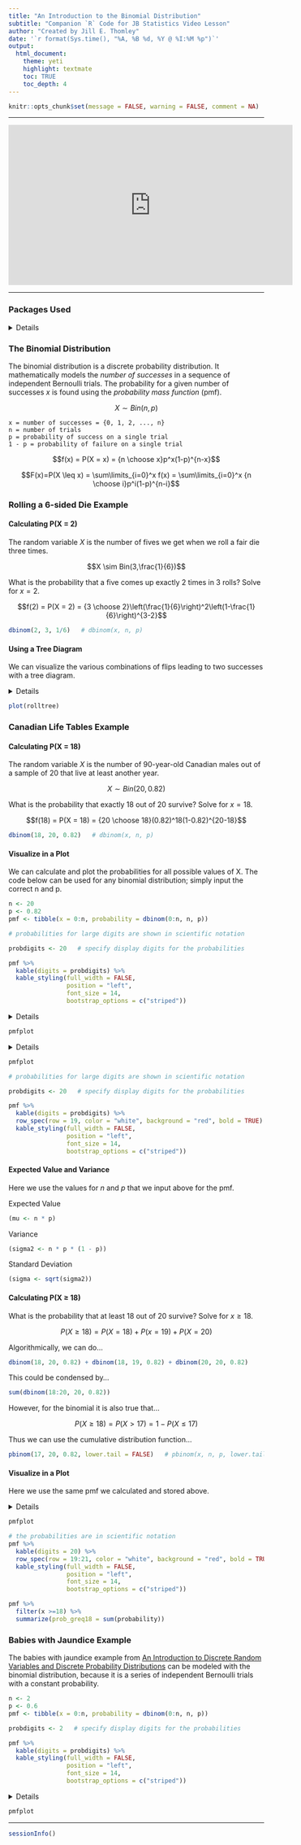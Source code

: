 ```yaml
---
title: "An Introduction to the Binomial Distribution"
subtitle: "Companion `R` Code for JB Statistics Video Lesson"
author: "Created by Jill E. Thomley"
date: '`r format(Sys.time(), "%A, %B %d, %Y @ %I:%M %p")`'
output: 
  html_document: 
    theme: yeti
    highlight: textmate
    toc: TRUE
    toc_depth: 4
---
```


```r
knitr::opts_chunk$set(message = FALSE, warning = FALSE, comment = NA)
```

***
<iframe width="560" height="315" src="https://www.youtube.com/embed/qIzC1-9PwQo" frameborder="0" allow="accelerometer; autoplay; clipboard-write; encrypted-media; gyroscope; picture-in-picture" allowfullscreen></iframe>
***

### **Packages Used**

<details>
```r
library(tidyverse)
library(data.tree)
library(knitr)
library(kableExtra)
```
</details>

### **The Binomial Distribution**

The binomial distribution is a discrete probability distribution. It mathematically models the *number of successes* in a sequence of independent Bernoulli trials. The probability for a given number of successes $x$ is found using the *probability mass function* (pmf).

$$X \sim Bin(n,p)$$

    x = number of successes = {0, 1, 2, ..., n}
    n = number of trials
    p = probability of success on a single trial
    1 - p = probability of failure on a single trial

$$f(x) = P(X = x) = {n \choose x}p^x(1-p)^{n-x}$$

$$F(x)=P(X \leq x) = \sum\limits_{i=0}^x f(x) = \sum\limits_{i=0}^x {n \choose i}p^i(1-p)^{n-i}$$

### **Rolling a 6-sided Die Example**

#### Calculating P(X = 2)

The random variable $X$ is the number of fives we get when we roll a fair die three times.

$$X \sim Bin(3,\frac{1}{6})$$

What is the probability that a five comes up exactly 2 times in 3 rolls? Solve for $x = 2$.

$$f(2) = P(X = 2) = {3 \choose 2}\left(\frac{1}{6}\right)^2\left(1-\frac{1}{6}\right)^{3-2}$$

```r
dbinom(2, 3, 1/6)   # dbinom(x, n, p)
```

#### Using a Tree Diagram 

We can visualize the various combinations of flips leading to two successes with a tree diagram.

<details>
```r
rolltree <- Node$new("Sequence of 3 Trials")
   FA <- rolltree$AddChild("Success")
      FC <- FA$AddChild("Success")
         FG <- FC$AddChild("Success")
            SSS <- FG$AddChild("S S S")
         FH <- FC$AddChild("Failure")
            SSF <- FH$AddChild("S S F")
                SSF2 <- SSF$AddChild("2 Successes")
     FD <- FA$AddChild("Failure")
         FI <- FD$AddChild("Success")
            SFS <- FI$AddChild("S F S")
                SFS2 <- SFS$AddChild("2 Successes")
         FJ <- FD$AddChild("Failure")
            SFF <- FJ$AddChild("S F F")
   FB <- rolltree$AddChild("Failure")
      FE <- FB$AddChild("Success")
         FG <- FE$AddChild("Success")
            FSS <- FG$AddChild("F S S")
                FSS2 <- FSS$AddChild("2 Successes")
         FH <- FE$AddChild("Failure")
            FSF <- FH$AddChild("F S F")
      FF <- FB$AddChild("Failure")
         FG <- FF$AddChild("Success")
            FFS <- FG$AddChild("F F S")
         FH <- FF$AddChild("Failure")
            FFF <- FH$AddChild("F F F")

SetGraphStyle(rolltree, rankdir = "TB")
SetNodeStyle(rolltree, 
             style = "filled, rounded", 
             shape = "box", 
             fillcolor = "lightblue",
             fontcolor = "black")
```
</details>

```r
plot(rolltree)
```

### **Canadian Life Tables Example**

#### Calculating P(X = 18)

The random variable $X$ is the number of 90-year-old Canadian males out of a sample of 20 that live at least another year.

$$X \sim Bin(20, 0.82)$$

What is the probability that exactly 18 out of 20 survive? Solve for $x = 18$.

$$f(18) = P(X = 18) = {20 \choose 18}(0.82)^18(1-0.82)^{20-18}$$

```r
dbinom(18, 20, 0.82)   # dbinom(x, n, p)
```

#### Visualize in a Plot

We can calculate and plot the probabilities for all possible values of X. The code below can be used for any binomial distribution; simply input the correct n and p. 

```r
n <- 20
p <- 0.82
pmf <- tibble(x = 0:n, probability = dbinom(0:n, n, p))
```

```r
# probabilities for large digits are shown in scientific notation

probdigits <- 20   # specify display digits for the probabilities

pmf %>%
  kable(digits = probdigits) %>% 
  kable_styling(full_width = FALSE, 
                position = "left", 
                font_size = 14,
                bootstrap_options = c("striped"))
```

<details>
```r
breakby <- 2   # choose spacing for the x-axis tick marks

pmfplot <- ggplot(pmf, aes(x = x, y = probability)) +
  geom_col(width = 1, color = "black", fill = "lightblue") +
  scale_x_continuous(breaks = seq(from = 0, to = n, by = breakby)) +
  labs(title = "How many 90-year old Canadian men will survive at least another year?",
       subtitle = "number of survivors from a random sample of 20 men = X ~ Bin(20, 0.82)",
       x = "Number That Survive for at Least Another Year", 
       y = "Probability") +
  theme_linedraw()
```
</details>

```r
pmfplot
```

<details>
```r
breakby <- 2   # choose spacing of x-axis tick marks

pmfplot <- ggplot(pmf, aes(x = x, y = probability)) +
  geom_col(width = 1, color = "black", 
           fill = c(rep("lightblue", 18), "red", rep("lightblue", 2))) +  # bar shading
  scale_x_continuous(breaks = seq(from = 0, to = n, by = breakby)) +
  labs(title = "How many 90-year old Canadian men will survive at least another year?",
       subtitle = "X ~ Bin(20, 0.82), with P(X = 18) shaded in red",
       x = "Number That Survive for at Least Another Year", 
       y = "Probability") +
  theme_linedraw()
```
</details>

```r
pmfplot
```

```r
# probabilities for large digits are shown in scientific notation

probdigits <- 20   # specify display digits for the probabilities

pmf %>% 
  kable(digits = probdigits) %>% 
  row_spec(row = 19, color = "white", background = "red", bold = TRUE) %>% 
  kable_styling(full_width = FALSE, 
                position = "left", 
                font_size = 14,
                bootstrap_options = c("striped"))
```

#### Expected Value and Variance

Here we use the values for $n$ and $p$ that we input above for the pmf.

Expected Value

```r
(mu <- n * p)
```

Variance

```r
(sigma2 <- n * p * (1 - p))
```

Standard Deviation

```r
(sigma <- sqrt(sigma2))
```

#### Calculating P(X &GreaterEqual; 18)

What is the probability that at least 18 out of 20 survive? Solve for $x \geq 18$.

$$P(X \geq 18) = P(X = 18) + P(x = 19) + P(X = 20)$$

Algorithmically, we can do...

```r
dbinom(18, 20, 0.82) + dbinom(18, 19, 0.82) + dbinom(20, 20, 0.82)
```

This could be condensed by...

```r
sum(dbinom(18:20, 20, 0.82))
```

However, for the binomial it is also true that...

$$P(X \geq 18) = P(X > 17) = 1 - P(X \leq 17)$$

Thus we can use the cumulative distribution function...

```r
pbinom(17, 20, 0.82, lower.tail = FALSE)   # pbinom(x, n, p, lower.tail = FALSE)
```

#### Visualize in a Plot

Here we use the same pmf we calculated and stored above.

<details>
```r
pmfplot <- ggplot(pmf, aes(x = x, y = probability)) +
  geom_col(width = 1, color = "black", 
           fill = c(rep("lightblue", 18), rep("red", 3))) +
  scale_x_continuous(breaks = seq(from = 0, to = n, by = 2)) +
  labs(title = "How many 90-year old Canadian men will survive at least another year?",
       subtitle = "X ~ Bin(20, 0.82), with P(X > 17) shaded in red",
       x = "Number That Survive for at Least Another Year", 
       y = "Probability") +
  theme_linedraw()
```
</details>

```r
pmfplot
```

```r
# the probabilities are in scientific notation
pmf %>% 
  kable(digits = 20) %>% 
  row_spec(row = 19:21, color = "white", background = "red", bold = TRUE) %>% 
  kable_styling(full_width = FALSE, 
                position = "left", 
                font_size = 14,
                bootstrap_options = c("striped"))
```

```r
pmf %>% 
  filter(x >=18) %>% 
  summarize(prob_greq18 = sum(probability))
```

### **Babies with Jaundice Example**

The babies with jaundice example from [An Introduction to Discrete Random Variables and Discrete Probability Distributions](https://youtu.be/oHcrna8Fk18) can be modeled with the binomial distribution, because it is a series of independent Bernoulli trials with a constant probability.

```r
n <- 2
p <- 0.6
pmf <- tibble(x = 0:n, probability = dbinom(0:n, n, p))
```

```r
probdigits <- 2   # specify display digits for the probabilities

pmf %>% 
  kable(digits = probdigits) %>% 
  kable_styling(full_width = FALSE, 
                position = "left", 
                font_size = 14,
                bootstrap_options = c("striped"))
```

<details>
```r
breakby <- 1   # choose spacing of x-axis tick marks

pmfplot <- ggplot(pmf, aes(x = x, y = probability)) +
  geom_col(width = 1, color = "black", fill = "lightblue") +
  scale_x_continuous(breaks = 0:2) +
  labs(x = "x", 
       y = "p(x)") +
  theme_linedraw()
```
</details>

```r
pmfplot
```


***
```r
sessionInfo()
```
